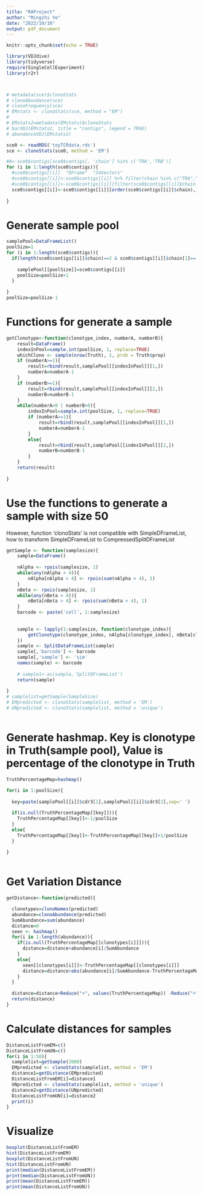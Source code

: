 ```yaml
---
title: "RAProject"
author: "Mingzhi Ye"
date: "2022/10/10"
output: pdf_document
---
```


```r
knitr::opts_chunk$set(echo = TRUE)
```

```r
library(VDJdive)
library(tidyverse)
require(SingleCellExperiment)
library(r2r)



# metadata(sce)$clonoStats
# clonoAbundance(sce)
# clonoFrequency(sce)
# EMstats <- clonoStats(sce, method = "EM")
# 
# EMstats2=metadata(EMstats)$clonoStats
# barVDJ(EMstats2, title = "contigs", legend = TRUE)
# abundanceVDJ(EMstats2)
```

```r
sce0 <- readRDS('toyTCRdata.rds')
sce <- clonoStats(sce0, method = 'EM')

#A<-sce0$contigs[sce0$contigs[, 'chain'] %in% c('TRA','TRB')]
for (i in 1:length(sce0$contigs)){
  #sce0$contigs[[i]]  "DFrame"  "S4Vectors"
  #sce0$contigs[[i]]<-sce0$contigs[[i]] %>% filter(chain %in% c("TRA","TRB"))
  #sce0$contigs[[i]]<-sce0$contigs[[i]][filter(sce0$contigs[[i]]$chain %in% c("TRA","TRB")),]
  sce0$contigs[[i]]<-sce0$contigs[[i]][order(sce0$contigs[[i]]$chain),]
  
}
```

# Generate sample pool
```r
samplePool=DataFrameList()
poolSize=1
for (i in 1:length(sce0$contigs)){
  if(length(sce0$contigs[[i]]$chain)==2 & sce0$contigs[[i]]$chain[1]=='TRA' & sce0$contigs[[i]]$chain[2]=='TRB'){
    
    samplePool[[poolSize]]=sce0$contigs[[i]]
    poolSize=poolSize+1
  }
  
}
poolSize=poolSize-1
```

# Functions for generate a sample
```r
getClonotype<-function(clonotype_index, numberA, numberB){
    result=DataFrame()
    indexInPool=sample.int(poolSize, 1, replace=TRUE)
    whichClono <- sample(nrow(Truth), 1, prob = Truth$prop)
    if (numberA>=1){
        result=rbind(result,samplePool[[indexInPool]][1,])
        numberA=numberA-1
    }
    if (numberB>=1){
        result=rbind(result,samplePool[[indexInPool]][2,])
        numberB=numberB-1
    }
    while(numberA>0 | numberB>0){
        indexInPool=sample.int(poolSize, 1, replace=TRUE)
        if (numberA>=1){
            result=rbind(result,samplePool[[indexInPool]][1,])
            numberA=numberA-1
        }
        else{
            result=rbind(result,samplePool[[indexInPool]][2,])
            numberB=numberB-1
        }
    }
    return(result)
    
}
```

# Use the functions to generate a sample with size 50

However, function ‘clonoStats’ is not compatible with SimpleDFrameList, how to transform SimpleDFrameList to CompressedSplitDFrameList
```r
getSample <- function(samplesize){
    sample=DataFrame()
    
    nAlpha <- rpois(samplesize, 1)
    while(any(nAlpha > 4)){
        nAlpha[nAlpha > 4] <- rpois(sum(nAlpha > 4), 1)
    }
    nBeta <- rpois(samplesize, 1)
    while(any(nBeta > 4)){
        nBeta[nBeta > 4] <- rpois(sum(nBeta > 4), 1)
    }
    barcode <- paste('cell', 1:samplesize)
    
    
    sample <- lapply(1:samplesize, function(clonotype_index){
        getClonotype(clonotype_index, nAlpha[clonotype_index], nBeta[clonotype_index])
    })
    sample <- SplitDataFrameList(sample)
    sample[,'barcode'] <- barcode
    sample[,'sample'] <- 'sim'
    names(sample) <- barcode
 
    # sample1<-as(sample,'SplitDFrameList')
    return(sample)
    
}
# samplelist=getSample(SampleSize)
# EMpredicted <- clonoStats(samplelist, method = 'EM')
# UNpredicted <- clonoStats(samplelist, method = 'unique')



```


# Generate hashmap. Key is clonotype in Truth(sample pool), Value is percentage of the clonotype in Truth

```r

TruthPercentageMap=hashmap()

for(i in 1:poolSize){
  
  key=paste(samplePool[[i]]$cdr3[1],samplePool[[i]]$cdr3[2],sep=' ')
  
  if(is.null(TruthPercentageMap[[key]])){
    TruthPercentageMap[[key]]<-1/poolSize
  }
  else{
    TruthPercentageMap[[key]]<-TruthPercentageMap[[key]]+1/poolSize
  }
  
}



```

# Get Variation Distance
```r
getDistance<-function(predicted){

  clonotypes=clonoNames(predicted)
  abundance=clonoAbundance(predicted)
  SumAbundance=sum(abundance)
  distance=0
  seen <- hashmap()
  for(i in 1:length(abundance)){
    if(is.null(TruthPercentageMap[[clonotypes[i]]])){
      distance=distance+abundance[i]/SumAbundance
    }
    else{
      seen[[clonotypes[i]]]<-TruthPercentageMap[[clonotypes[i]]]
      distance=distance+abs(abundance[i]/SumAbundance-TruthPercentageMap[[clonotypes[i]]])
    }
  }
  
  distance=distance+Reduce("+", values(TruthPercentageMap)) -Reduce("+", values(seen)) 
  return(distance)
}
```

# Calculate distances for samples

```r
DistanceListFromEM=c()
DistanceListFromUN=c()
for(i in 1:50){
  samplelist=getSample(2000)
  EMpredicted <- clonoStats(samplelist, method = 'EM')
  distance1=getDistance(EMpredicted)
  DistanceListFromEM[i]=distance1
  UNpredicted <- clonoStats(samplelist, method = 'unique')
  distance2=getDistance(UNpredicted)
  DistanceListFromUN[i]=distance2
  print(i)
}

```


# Visualize
```r
boxplot(DistanceListFromEM)
hist(DistanceListFromEM)
boxplot(DistanceListFromUN)
hist(DistanceListFromUN)
print(median(DistanceListFromEM))
print(median(DistanceListFromUN))
print(mean(DistanceListFromEM))
print(mean(DistanceListFromUN))
```